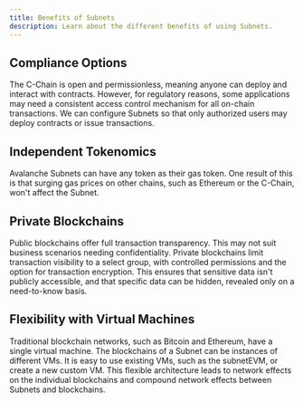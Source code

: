 ```yaml
---
title: Benefits of Subnets
description: Learn about the different benefits of using Subnets.
---
```


## Compliance Options

The C-Chain is open and permissionless, meaning anyone can deploy and interact with contracts. However, for regulatory reasons, some applications may need a consistent access control mechanism for all on-chain transactions. We can configure Subnets so that only authorized users may deploy contracts or issue transactions.

## Independent Tokenomics

Avalanche Subnets can have any token as their gas token. One result of this is that surging gas prices on other chains, such as Ethereum or the C-Chain, won't affect the Subnet.

## Private Blockchains

Public blockchains offer full transaction transparency. This may not suit business scenarios needing confidentiality. Private blockchains limit transaction visibility to a select group, with controlled permissions and the option for transaction encryption. This ensures that sensitive data isn't publicly accessible, and that specific data can be hidden, revealed only on a need-to-know basis.

## Flexibility with Virtual Machines

Traditional blockchain networks, such as Bitcoin and Ethereum, have a single virtual machine. The blockchains of a Subnet can be instances of different VMs. It is easy to use existing VMs, such as the subnetEVM, or create a new custom VM. This flexible architecture leads to network effects on the individual blockchains and compound network effects between Subnets and blockchains.